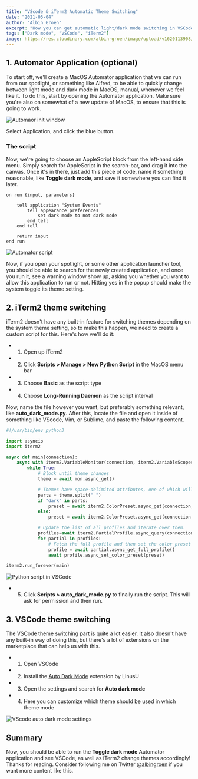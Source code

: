 ```yaml
---
title: "VScode & iTerm2 Automatic Theme Switching"
date: "2021-05-04"
author: "Albin Groen"
excerpt: "How you can get automatic light/dark mode switching in VSCode and iTerm2 on MacOS"
tags: ["Dark mode", "VSCode", "iTerm2"]
image: https://res.cloudinary.com/albin-groen/image/upload/v1620113908/CleanShot_2021-05-04_at_09.35.44_iaoang.png
---
```


## 1. Automator Application (optional)

To start off, we'll create a MacOS Automator application that we can run from our spotlight, or something like Alfred, to be able to quickly change between light mode and dark mode in MacOS, manual, whenever we feel like it. To do this, start by opening the Automator application. Make sure you're also on somewhat of a new update of MacOS, to ensure that this is going to work.

![Automaor init window](https://res.cloudinary.com/albin-groen/image/upload/v1620113908/CleanShot_2021-05-04_at_09.35.44_iaoang.png)

Select Application, and click the blue button.

### The script

Now, we're going to choose an AppleScript block from the left-hand side menu. Simply search for AppleScript in the search-bar, and drag it into the canvas. Once it's in there, just add this piece of code, name it something reasonable, like **Toggle dark mode**, and save it somewhere you can find it later.

```applescript
on run {input, parameters}

	tell application "System Events"
		tell appearance preferences
			set dark mode to not dark mode
		end tell
	end tell

	return input
end run
```

![Automator script](https://res.cloudinary.com/albin-groen/image/upload/v1620113977/CleanShot_2021-05-04_at_09.39.29_rzlthg.png)

Now, if you open your spotlight, or some other application launcher tool, you should be able to search for the newly created application, and once you run it, see a warning window show up, asking you whether you want to allow this application to run or not. Hitting yes in the popup should make the system toggle its theme setting.

## 2. iTerm2 theme switching

iTerm2 doesn't have any built-in feature for switching themes depending on the system theme setting, so to make this happen, we need to create a custom script for this. Here's how we'll do it:

- 1. Open up iTerm2
- 2. Click **Scripts > Manage > New Python Script** in the MacOS menu bar
- 3. Choose **Basic** as the script type
- 4. Choose **Long-Running Daemon** as the script interval

Now, name the file however you want, but preferably something relevant, like **auto_dark_mode.py**. After this, locate the file and open it inside of something like VScode, Vim, or Sublime, and paste the following content.

```python
#!/usr/bin/env python3

import asyncio
import iterm2

async def main(connection):
    async with iterm2.VariableMonitor(connection, iterm2.VariableScopes.APP, "effectiveTheme", None) as mon:
        while True:
            # Block until theme changes
            theme = await mon.async_get()

            # Themes have space-delimited attributes, one of which will be light or dark.
            parts = theme.split(" ")
            if "dark" in parts:
                preset = await iterm2.ColorPreset.async_get(connection, "Smoooooth")
            else:
                preset = await iterm2.ColorPreset.async_get(connection, "Light Background")

            # Update the list of all profiles and iterate over them.
            profiles=await iterm2.PartialProfile.async_query(connection)
            for partial in profiles:
                # Fetch the full profile and then set the color preset in it.
                profile = await partial.async_get_full_profile()
                await profile.async_set_color_preset(preset)

iterm2.run_forever(main)
```

![Python script in VSCode](https://res.cloudinary.com/albin-groen/image/upload/v1620114598/CleanShot_2021-05-04_at_09.48.50_fey68c.png)

- 5. Click **Scripts > auto_dark_mode.py** to finally run the script. This will ask for permission and then run.

## 3. VSCode theme switching

The VSCode theme switching part is quite a lot easier. It also doesn't have any built-in way of doing this, but there's a lot of extensions on the marketplace that can help us with this.

- 1. Open VSCode
- 2. Install the [Auto Dark Mode](https://marketplace.visualstudio.com/items?itemName=LinusU.auto-dark-mode) extension by LinusU
- 3. Open the settings and search for **Auto dark mode**
- 4. Here you can customize which theme should be used in which theme mode

![VScode auto dark mode settings](https://res.cloudinary.com/albin-groen/image/upload/v1620115150/CleanShot_2021-05-04_at_09.58.51_nslv8g.png)

## Summary

Now, you should be able to run the **Toggle dark mode** Automator application and see VSCode, as well as iTerm2 change themes accordingly! Thanks for reading. Consider following me on Twitter [@albingroen](https://twitter.com/albingroen) if you want more content like this.
